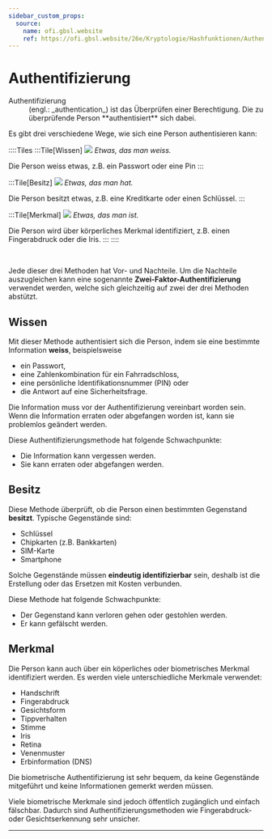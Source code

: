 ```yaml
---
sidebar_custom_props:
  source:
    name: ofi.gbsl.website
    ref: https://ofi.gbsl.website/26e/Kryptologie/Hashfunktionen/Authentifizierung
---
```



# Authentifizierung
<DefinitionList>
  <dt>Authentifizierung</dt>
  <dd>(engl.: _authentication_) ist das Überprüfen einer Berechtigung. Die zu überprüfende Person **authentisiert** sich dabei.</dd>
</DefinitionList>

Es gibt drei verschiedene Wege, wie sich eine Person authentisieren kann:

::::Tiles
:::Tile[Wissen]
![](img/password.jpg)
_Etwas, das man weiss._

Die Person weiss etwas, z.B. ein Passwort oder eine Pin
:::

:::Tile[Besitz]
![](img/keys.jpg)
_Etwas, das man hat._

Die Person besitzt etwas, z.B. eine Kreditkarte oder einen Schlüssel.
:::

:::Tile[Merkmal]
![](img/eye.jpg)
_Etwas, das man ist._

Die Person wird über körperliches Merkmal identifiziert, z.B. einen Fingerabdruck oder die Iris.
:::
::::

<br/>

Jede dieser drei Methoden hat Vor- und Nachteile. Um die Nachteile auszugleichen kann eine sogenannte **Zwei-Faktor-Authentifizierung** verwendet werden, welche sich gleichzeitig auf zwei der drei Methoden abstützt.

## Wissen
Mit dieser Methode authentisiert sich die Person, indem sie eine bestimmte Information **weiss**, beispielsweise

- ein Passwort,
- eine Zahlenkombination für ein Fahrradschloss,
- eine persönliche Identifikationsnummer (PIN) oder
- die Antwort auf eine Sicherheitsfrage.

Die Information muss vor der Authentifizierung vereinbart worden sein. Wenn die Information erraten oder abgefangen worden ist, kann sie problemlos geändert werden.

Diese Authentifizierungsmethode hat folgende Schwachpunkte:

- Die Information kann vergessen werden.
- Sie kann erraten oder abgefangen werden.

## Besitz
Diese Methode überprüft, ob die Person einen bestimmten Gegenstand **besitzt**. Typische Gegenstände sind:

- Schlüssel
- Chipkarten (z.B. Bankkarten)
- SIM-Karte
- Smartphone

Solche Gegenstände müssen **eindeutig identifizierbar** sein, deshalb ist die Erstellung oder das Ersetzen mit Kosten verbunden.

Diese Methode hat folgende Schwachpunkte:
- Der Gegenstand kann verloren gehen oder gestohlen werden.
- Er kann gefälscht werden.

## Merkmal
Die Person kann auch über ein köperliches oder biometrisches Merkmal identifiziert werden. Es werden viele unterschiedliche Merkmale verwendet:

- Handschrift
- Fingerabdruck
- Gesichtsform
- Tippverhalten
- Stimme
- Iris
- Retina
- Venenmuster
- Erbinformation (DNS)

Die biometrische Authentifizierung ist sehr bequem, da keine Gegenstände mitgeführt und keine Informationen gemerkt werden müssen.

Viele biometrische Merkmale sind jedoch öffentlich zugänglich und einfach fälschbar. Dadurch sind Authentifizierungsmethoden wie Fingerabdruck- oder Gesichtserkennung sehr unsicher.

---

